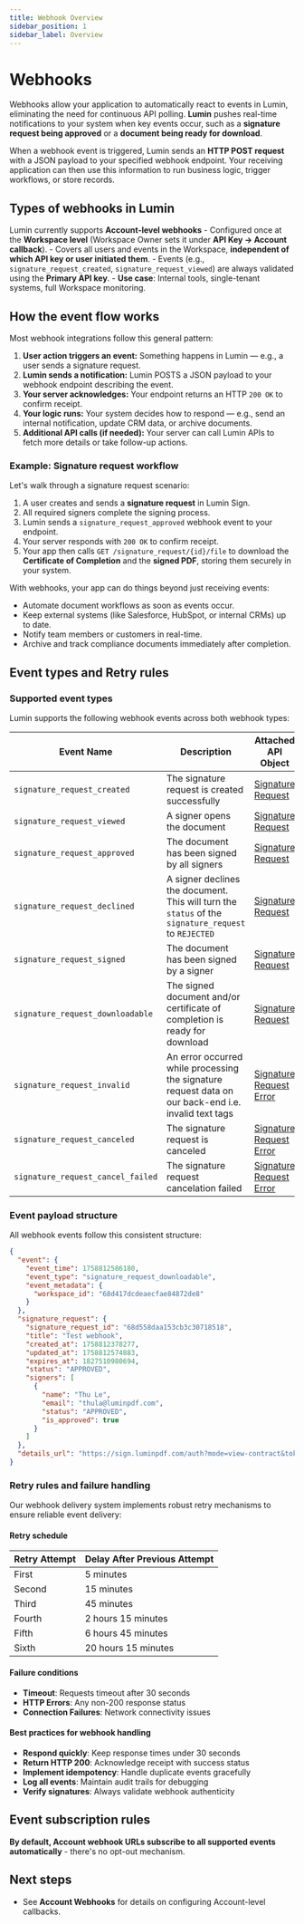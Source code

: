 ```yaml
---
title: Webhook Overview
sidebar_position: 1
sidebar_label: Overview
---
```


# Webhooks

Webhooks allow your application to automatically react to events in Lumin, eliminating the need for continuous API polling. **Lumin** pushes real-time notifications to your system when key events occur, such as a **signature request being approved** or a **document being ready for download**.

When a webhook event is triggered, Lumin sends an **HTTP POST request** with a JSON payload to your specified webhook endpoint. Your receiving application can then use this information to run business logic, trigger workflows, or store records.

## Types of webhooks in Lumin

Lumin currently supports **Account-level webhooks**
    - Configured once at the **Workspace level** (Workspace Owner sets it under **API Key → Account callback**).
    - Covers all users and events in the Workspace, **independent of which API key or user initiated them**.
    - Events (e.g., `signature_request_created`, `signature_request_viewed`) are always validated using the **Primary API key**.
    - **Use case**: Internal tools, single-tenant systems, full Workspace monitoring.

## How the event flow works

Most webhook integrations follow this general pattern:

1. **User action triggers an event:** Something happens in Lumin — e.g., a user sends a signature request.
2. **Lumin sends a notification:** Lumin POSTS a JSON payload to your webhook endpoint describing the event.
3. **Your server acknowledges:** Your endpoint returns an HTTP `200 OK` to confirm receipt.
4. **Your logic runs:** Your system decides how to respond — e.g., send an internal notification, update CRM data, or archive documents.
5. **Additional API calls (if needed):** Your server can call Lumin APIs to fetch more details or take follow-up actions.

### Example: Signature request workflow

Let's walk through a signature request scenario:

1. A user creates and sends a **signature request** in Lumin Sign.
2. All required signers complete the signing process.
3. Lumin sends a `signature_request_approved` webhook event to your endpoint.
4. Your server responds with `200 OK` to confirm receipt.
5. Your app then calls `GET /signature_request/{id}/file` to download the **Certificate of Completion** and the **signed PDF**, storing them securely in your system.

With webhooks, your app can do things beyond just receiving events:
- Automate document workflows as soon as events occur.
- Keep external systems (like Salesforce, HubSpot, or internal CRMs) up to date.
- Notify team members or customers in real-time.
- Archive and track compliance documents immediately after completion.

## Event types and Retry rules

### Supported event types

Lumin supports the following webhook events across both webhook types:

| Event Name | Description | Attached API Object |
|------------|-------------|-------------------|
| `signature_request_created` | The signature request is created successfully | [Signature Request](/api/get-signature-request/) |
| `signature_request_viewed` | A signer opens the document | [Signature Request](/api/get-signature-request/) |
| `signature_request_approved` | The document has been signed by all signers | [Signature Request](/api/get-signature-request/) |
| `signature_request_declined` | A signer declines the document. This will turn the `status` of the `signature_request` to `REJECTED` | [Signature Request](/api/get-signature-request/) |
| `signature_request_signed` | The document has been signed by a signer | [Signature Request](/api/get-signature-request/) |
| `signature_request_downloadable` | The signed document and/or certificate of completion is ready for download | [Signature Request](/api/get-signature-request/) |
| `signature_request_invalid` | An error occurred while processing the signature request data on our back-end i.e. invalid text tags | [Signature Request Error](/api/get-signature-request/) |
| `signature_request_canceled` | The signature request is canceled | [Signature Request Error](/api/get-signature-request/) |
| `signature_request_cancel_failed` | The signature request cancelation failed | [Signature Request Error](/api/get-signature-request/) |

### Event payload structure

All webhook events follow this consistent structure:

```json
{
  "event": {
    "event_time": 1758812586180,
    "event_type": "signature_request_downloadable",
    "event_metadata": {
      "workspace_id": "68d417dcdeaecfae84872de8"
    }
  },
  "signature_request": {
    "signature_request_id": "68d558daa153cb3c30718518",
    "title": "Test webhook",
    "created_at": 1758812378277,
    "updated_at": 1758812574883,
    "expires_at": 1827510980694,
    "status": "APPROVED",
    "signers": [
      {
        "name": "Thu Le",
        "email": "thula@luminpdf.com",
        "status": "APPROVED",
        "is_approved": true
      }
    ]
  },
  "details_url": "https://sign.luminpdf.com/auth?mode=view-contract&token=..."
}
```

### Retry rules and failure handling

Our webhook delivery system implements robust retry mechanisms to ensure reliable event delivery:

#### Retry schedule
| Retry Attempt | Delay After Previous Attempt |
|---------------|------------------------------|
| First         | 5 minutes                    |
| Second        | 15 minutes                   |
| Third         | 45 minutes                   |
| Fourth        | 2 hours 15 minutes           |
| Fifth         | 6 hours 45 minutes           |
| Sixth         | 20 hours 15 minutes           |

#### Failure conditions
- **Timeout**: Requests timeout after 30 seconds
- **HTTP Errors**: Any non-200 response status
- **Connection Failures**: Network connectivity issues

#### Best practices for webhook handling
- **Respond quickly**: Keep response times under 30 seconds
- **Return HTTP 200**: Acknowledge receipt with success status
- **Implement idempotency**: Handle duplicate events gracefully
- **Log all events**: Maintain audit trails for debugging
- **Verify signatures**: Always validate webhook authenticity

## Event subscription rules

**By default, Account webhook URLs subscribe to all supported events automatically** - there's no opt-out mechanism.

## Next steps

- See **Account Webhooks** for details on configuring Account-level callbacks.